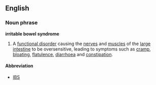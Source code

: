 ==English==
===Noun phrase===
'''irritable bowel syndrome'''

#A [[functional disorder]] causing the [[nerve]]s and [[muscle]]s of the [[large intestine]] to be oversensitive, leading to symptoms such as [[cramp]], [[bloating]], [[flatulence]], [[diarrhoea]] and [[constipation]].

====Abbreviation====
*[[IBS]]

<!-- the text below as been summarised above
Irritable bowel syndrome, or IBS, is a problem that affects mainly the [[bowel]], which is also called the large intestine. The bowel is the part of the digestive system that makes and stores stool. 

The word syndrome means a group of symptoms. IBS is a syndrome because it can cause several symptoms. For example, IBS causes cramping, bloating, gas, diarrhea, and constipation.

IBS is not a disease. It's a functional disorder, which means that the bowel doesn't work as it should. 

With IBS, the nerves and muscles in the bowel are extra-sensitive. For example, the muscles may contract too much when you eat. These contractions can cause cramping and diarrhea during or shortly after a meal. Or the nerves can be overly sensitive to the stretching of the bowel (because of gas, for example). Cramping or pain can result.
-->